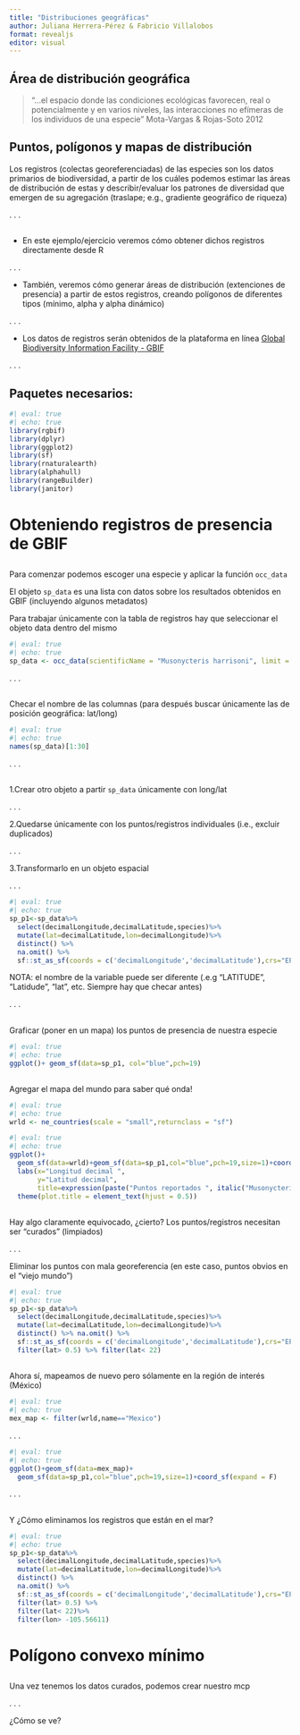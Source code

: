 ```yaml
---
title: "Distribuciones geográficas"
author: Juliana Herrera-Pérez & Fabricio Villalobos
format: revealjs
editor: visual
---
```


## Área de distribución geográfica

> "...el espacio donde las condiciones ecológicas favorecen, real o potencialmente y en varios niveles, las interacciones no efímeras de los individuos de una especie" Mota-Vargas & Rojas-Soto 2012

## Puntos, polígonos y mapas de distribución

Los registros (colectas georeferenciadas) de las especies son los datos primarios de biodiversidad, a partir de los cuáles podemos estimar las áreas de distribución de estas y describir/evaluar los patrones de diversidad que emergen de su agregación (traslape; e.g., gradiente geográfico de riqueza)

. . .

## 

-   En este ejemplo/ejercicio veremos cómo obtener dichos registros directamente desde R

. . .

-   También, veremos cómo generar áreas de distribución (extenciones de presencia) a partir de estos registros, creando polígonos de diferentes tipos (mínimo, alpha y alpha dinámico)

. . .

-   Los datos de registros serán obtenidos de la plataforma en línea [Global Biodiversity Information Facility - GBIF](https://www.gbif.org/)

. . .

## Paquetes necesarios:

```r
#| eval: true
#| echo: true
library(rgbif)
library(dplyr)
library(ggplot2)
library(sf)
library(rnaturalearth)
library(alphahull)
library(rangeBuilder)
library(janitor)
```

# Obteniendo registros de presencia de GBIF

## 

Para comenzar podemos escoger una especie y aplicar la función `occ_data`

El objeto `sp_data` es una lista con datos sobre los resultados obtenidos en GBIF (incluyendo algunos metadatos)

Para trabajar únicamente con la tabla de registros hay que seleccionar el objeto data dentro del mismo

```r
#| eval: true
#| echo: true
sp_data <- occ_data(scientificName = "Musonycteris harrisoni", limit = 500)[[2]]

```

. . .

## 

Checar el nombre de las columnas (para después buscar únicamente las de posición geográfica: lat/long)

```r
#| eval: true
#| echo: true
names(sp_data)[1:30]
```

. . .

## 

1.Crear otro objeto a partir `sp_data` únicamente con long/lat

. . .

2.Quedarse únicamente con los puntos/registros individuales (i.e., excluir duplicados)

. . .

3.Transformarlo en un objeto espacial

. . .

```r
#| eval: true
#| echo: true
sp_p1<-sp_data%>%
  select(decimalLongitude,decimalLatitude,species)%>%
  mutate(lat=decimalLatitude,lon=decimalLongitude)%>%
  distinct() %>%
  na.omit() %>% 
  sf::st_as_sf(coords = c('decimalLongitude','decimalLatitude'),crs="EPSG: 4326")

```

::: {.alert .alert-success role="alert"}
NOTA: el nombre de la variable puede ser diferente (.e.g "LATITUDE", "Latidude", "lat", etc. Siempre hay que checar antes)
:::

. . .

## 

Graficar (poner en un mapa) los puntos de presencia de nuestra especie

```r
#| eval: true
#| echo: true
ggplot()+ geom_sf(data=sp_p1, col="blue",pch=19)
```

## 

Agregar el mapa del mundo para saber qué onda!

```r
#| eval: true
#| echo: true
wrld <- ne_countries(scale = "small",returnclass = "sf")
```

```r
#| eval: true
#| echo: true
ggplot()+
  geom_sf(data=wrld)+geom_sf(data=sp_p1,col="blue",pch=19,size=1)+coord_sf(expand = F) +
  labs(x="Longitud decimal ",
       y="Latitud decimal",
       title=expression(paste("Puntos reportados ", italic("Musonycteris harrisoni"))))+
  theme(plot.title = element_text(hjust = 0.5))
```

## 

Hay algo claramente equivocado, ¿cierto? Los puntos/registros necesitan ser "curados" (limpiados)

. . .

Eliminar los puntos con mala georeferencia (en este caso, puntos obvios en el "viejo mundo")

```r
#| eval: true
#| echo: true
sp_p1<-sp_data%>%
  select(decimalLongitude,decimalLatitude,species)%>%
  mutate(lat=decimalLatitude,lon=decimalLongitude)%>%
  distinct() %>% na.omit() %>% 
  sf::st_as_sf(coords = c('decimalLongitude','decimalLatitude'),crs="EPSG: 4326")%>%
  filter(lat> 0.5) %>% filter(lat< 22)

```

## 

Ahora sí, mapeamos de nuevo pero sólamente en la región de interés (México)

```r
#| eval: true
#| echo: true
mex_map <- filter(wrld,name=="Mexico")
```

. . .

```r
#| eval: true
#| echo: true
ggplot()+geom_sf(data=mex_map)+
  geom_sf(data=sp_p1,col="blue",pch=19,size=1)+coord_sf(expand = F)
```

. . .

## 

Y ¿Cómo eliminamos los registros que están en el mar?

```r
#| eval: true
#| echo: true
sp_p1<-sp_data%>%
  select(decimalLongitude,decimalLatitude,species)%>%
  mutate(lat=decimalLatitude,lon=decimalLongitude)%>%
  distinct() %>%
  na.omit() %>% 
  sf::st_as_sf(coords = c('decimalLongitude','decimalLatitude'),crs="EPSG: 4326")%>%
  filter(lat> 0.5) %>%
  filter(lat< 22)%>%
  filter(lon> -105.56611)
```

# Polígono convexo mínimo

## 

Una vez tenemos los datos curados, podemos crear nuestro mcp


. . .

¿Cómo se ve?

